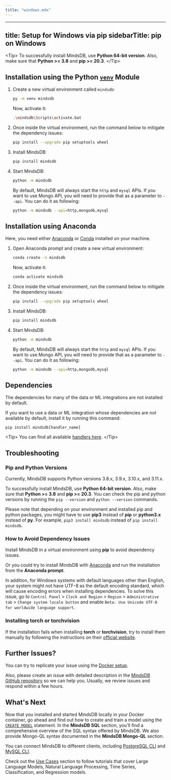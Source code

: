 ```yaml
---
title: "windows.mdx"
---
```


---
title: Setup for Windows via pip
sidebarTitle: pip on Windows
---

&lt;Tip&gt;
To successfully install MindsDB, use **Python 64-bit version**. Also, make sure that **Python &gt;= 3.8** and **pip &gt;= 20.3**.
&lt;/Tip&gt;

## Installation using the Python [`venv`](https://docs.python.org/3/library/venv.html) Module

1. Create a new virtual environment called `mindsdb`:

   ```bash
   py -m venv mindsdb
   ```

   Now, activate it:

   ```bash
   .\mindsdb\Scripts\activate.bat
   ```

2. Once inside the virtual environment, run the command below to mitigate the
   dependency issues:

   ```bash
   pip install --upgrade pip setuptools wheel
   ```

3. Install MindsDB:

   ```bash
   pip install mindsdb
   ```
   
4. Start MindsDB:
   
   ```bash
   python -m mindsdb
   ```

   By default, MindsDB will always start the `http` and `mysql` APIs. If you want to use Mongo API, you will need to provide that as a parameter to `--api`. You can do it as following:

      ```bash
      python -m mindsdb --api=http,mongodb,mysql
      ```

## Installation using Anaconda

Here, you need either [Anaconda](https://www.anaconda.com/products/individual)
or [Conda](https://conda.io/projects/conda/en/latest/index.html) installed on
your machine.

1. Open Anaconda prompt and create a new virtual environment:

   ```bash
   conda create -n mindsdb
   ```

   Now, activate it:

   ```bash
   conda activate mindsdb
   ```

2. Once inside the virtual environment, run the command below to mitigate the
   dependency issues:

   ```bash
   pip install --upgrade pip setuptools wheel
   ```

3. Install MindsDB:

   ```bash
   pip install mindsdb
   ```

4. Start MindsDB:
   
   ```bash
   python -m mindsdb
   ```

   By default, MindsDB will always start the `http` and `mysql` APIs. If you want to use Mongo API, you will need to provide that as a parameter to `--api`. You can do it as following:

      ```bash
      python -m mindsdb --api=http,mongodb,mysql
      ```

## Dependencies

The dependencies for many of the data or ML integrations are not installed by default.

If you want to use a data or ML integration whose dependencies are not available by default, install it by running this command:

```
pip install mindsdb[handler_name]
```

&lt;Tip&gt;
You can find all available [handlers here](https://github.com/mindsdb/mindsdb/tree/main/mindsdb/integrations/handlers).
&lt;/Tip&gt;

## Troubleshooting

### Pip and Python Versions

Currently, MindsDB supports Python versions 3.8.x, 3.9.x, 3.10.x, and 3.11.x.

To successfully install MindsDB, use **Python 64-bit version**. Also, make sure
that **Python &gt;= 3.8** and **pip &gt;= 20.3**. You can check the pip and python
versions by running the `pip --version` and
`python --version` commands.

Please note that depending on your environment and installed pip and python
packages, you might have to use **pip3** instead of **pip** or **python3.x**
instead of **py**. For example, `pip3 install mindsdb` instead of
`pip install mindsdb`.

### How to Avoid Dependency Issues

Install MindsDB in a virtual environment using **pip** to avoid dependency
issues.

Or you could try to install MindsDB with
[Anaconda](https://www.anaconda.com/products/individual) and run the
installation from the **Anaconda prompt**.

In addition, for Windows systems with default languages other than English, your system 
might not have UTF-8 as the default encoding standard, which will cause encoding errors 
when installing dependencies. To solve this issue, go to 
`Control Panel` &gt; `Clock and Region` &gt; `Region` &gt; `Administrative tab` &gt; 
`Change system locale button` and enable `Beta: Use Unicode UTF-8 for worldwide language support`.

### Installing torch or torchvision

If the installation fails when installing **torch** or **torchvision**, try to
install them manually by following the instructions on their
[official website](https://pytorch.org/get-started/locally/).

## Further Issues?

You can try to replicate your issue using the
[Docker setup](/setup/self-hosted/docker/).

Also, please create an issue with detailed description in the
[MindsDB GitHub repository](https://github.com/mindsdb/mindsdb/issues) so we can
help you. Usually, we review issues and respond within a few hours.

## What's Next

Now that you installed and started MindsDB locally in your Docker container, go ahead and find out how to create and train a model using the [`CREATE MODEL`](/sql/create/model) statement. In the **MindsDB SQL** section, you'll find a comprehensive overview of the SQL syntax offered by MindsDB. We also provide Mongo-QL syntax documented in the **MindsDB Mongo-QL** section.

You can connect MindsDB to different clients, including [PostgreSQL CLI](/connect/postgres-client) and [MySQL CLI](/connect/mysql-client).

Check out the [Use Cases](/use-cases/overview) section to follow tutorials that cover Large Language Models, Natural Language Processing, Time Series, Classification, and Regression models.
